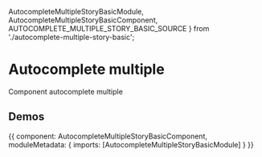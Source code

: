 


  AutocompleteMultipleStoryBasicModule,
  AutocompleteMultipleStoryBasicComponent,
  AUTOCOMPLETE_MULTIPLE_STORY_BASIC_SOURCE
} from './autocomplete-multiple-story-basic';

<Meta title='UI/Autocomplete multiple' />

# Autocomplete multiple

Component autocomplete multiple

## Demos

<Canvas source={AUTOCOMPLETE_MULTIPLE_STORY_BASIC_SOURCE}>
  <Story name='Basic' height='500px'>
    {{
      component: AutocompleteMultipleStoryBasicComponent,
      moduleMetadata: {
        imports: [AutocompleteMultipleStoryBasicModule]
      }
    }}
  </Story>
</Canvas>
